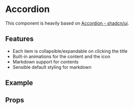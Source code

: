 
<Meta of={AccordionStories} />

# Accordion

This component is heavily based on [Accordion - shadcn/ui](https://ui.shadcn.com/docs/components/accordion).

## Features

- Each item is collapsible/expandable on clicking the title
- Built-in animations for the content and the icon
- Markdown support for contents
- Sensible default styling for markdown

## Example

<Canvas of={AccordionStories.BasicUsage} />

## Props

<ArgTypes />
